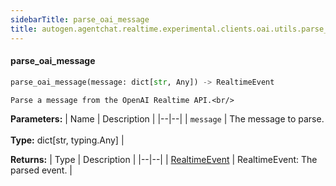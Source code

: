 ```yaml
---
sidebarTitle: parse_oai_message
title: autogen.agentchat.realtime.experimental.clients.oai.utils.parse_oai_message
---
```


<code class="doc-symbol doc-symbol-heading doc-symbol-function"></code>
#### parse_oai_message

```python
parse_oai_message(message: dict[str, Any]) -> RealtimeEvent
```

    Parse a message from the OpenAI Realtime API.<br/>

<b>Parameters:</b>
| Name | Description |
|--|--|
| `message` | The message to parse.<br/><br/>**Type:** dict[str, typing.Any] |

<b>Returns:</b>
| Type | Description |
|--|--|
| [RealtimeEvent](/docs/api-reference/autogen/agentchat/realtime/experimental/realtime_events/RealtimeEvent) | RealtimeEvent: The parsed event. |

<br />